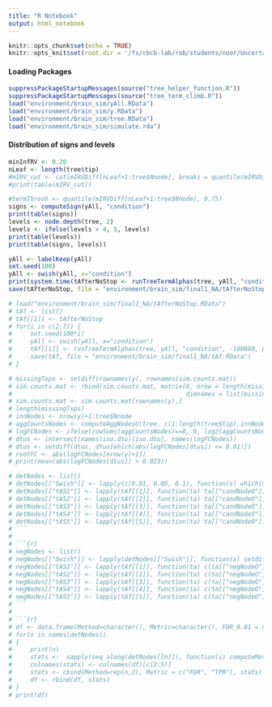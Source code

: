 ```yaml
---
title: "R Notebook"
output: html_notebook
---
```


```r
knitr::opts_chunk$set(echo = TRUE)
knitr::opts_knit$set(root.dir = '/fs/cbcb-lab/rob/students/noor/Uncertainity/treeTerminusScripts')
```


#### Loading Packages
```r
suppressPackageStartupMessages(source("tree_helper_function.R"))
suppressPackageStartupMessages(source("tree_term_climb.R"))
load("environment/brain_sim/yAll.RData")
load("environment/brain_sim/y.RData")
load("environment/brain_sim/tree.RData")
load("environment/brain_sim/simulate.rda")
```

#### Distribution of signs and levels
```r
minInfRV <- 0.20
nLeaf <- length(tree$tip)
#mIRV_cut <- cut(mIRVDiff[nLeaf+1:tree$Nnode], breaks = quantile(mIRVDiff[nLeaf+1:tree$Nnode], 0:4/4), include.lowest = T)
#print(table(mIRV_cut))

#termThresh <- quantile(mIRVDiff[nLeaf+1:tree$Nnode], 0.75)
signs <- computeSign(yAll, "condition")
print(table(signs))
levels <- node.depth(tree, 2)
levels <- ifelse(levels > 4, 5, levels)
print(table(levels))
print(table(signs, levels))
```

```r
yAll <- labelKeep(yAll)
set.seed(100)
yAll <- swish(yAll, x="condition")
print(system.time(tAfterNoStop <- runTreeTermAlphas(tree, yAll, "condition", -10000, pCutOff = 0.05, pChild = 0.05, runType = c("a"), corr = c("qvalue"), alphas = c(0.01, 0.05, 0.10), cores = 3, compPThresh = T, cSign = F, temp=T)))
save(tAfterNoStop, file = "environment/brain_sim/final1_NA/tAfterNoStop.RData")

# load("environment/brain_sim/final1_NA/tAfterNoStop.RData")
# tAf <- list()
# tAf[[1]] <- tAfterNoStop
# for(i in c(2:7)) {
#     set.seed(100*i)
#     yAll <- swish(yAll, x="condition")
#     tAf[[i]] <- runTreeTermAlphas(tree, yAll, "condition", -100000, pCutOff = 0.05, pChild = 0.05, runType = c("a"), corr = c("qvalue"), alphas = c(0.01, 0.05, 0.10), cores = 3, compPThresh = T, cSign = F, temp=T)
#     save(tAf, file = "environment/brain_sim/final1_NA/tAf.RData")
# }
```

```r
# missingTxps <- setdiff(rownames(y), rownames(sim.counts.mat))
# sim.counts.mat <- rbind(sim.counts.mat, matrix(0, nrow = length(missingTxps), ncol = ncol(sim.counts.mat),
#                                                dimnames = list(missingTxps, colnames(sim.counts.mat))))
# sim.counts.mat <- sim.counts.mat[rownames(y),]
# length(missingTxps)
# innNodes <- nrow(y)+1:tree$Nnode
# aggCountsNodes <- computeAggNodesU(tree, c(1:length(tree$tip),innNodes), sim.counts.mat)
# logFCNodes <- ifelse(rowSums(aggCountsNodes)==0, 0, log2(aggCountsNodes[,2]/aggCountsNodes[,1]))
# dtus <- intersect(names(iso.dtu)[iso.dtu], names(logFCNodes))
# dtus <- setdiff(dtus, dtus[which(abs(logFCNodes[dtus]) <= 0.01)])
# rootFC <- abs(logFCNodes[nrow(y)+1])
# print(mean(abs(logFCNodes[dtus]) > 0.023))
```

```r
# detNodes <- list()
# detNodes[["Swish"]] <- lapply(c(0.01, 0.05, 0.1), function(x) which(mcols(y)[,"qvalue"] <= x ))
# detNodes[["tAS1"]] <- lapply(tAf[[1]], function(ta) ta[["candNodeO"]])
# detNodes[["tAS2"]] <- lapply(tAf[[2]], function(ta) ta[["candNodeO"]])
# detNodes[["tAS3"]] <- lapply(tAf[[3]], function(ta) ta[["candNodeO"]])
# detNodes[["tAS4"]] <- lapply(tAf[[4]], function(ta) ta[["candNodeO"]])
# detNodes[["tAS5"]] <- lapply(tAf[[5]], function(ta) ta[["candNodeO"]])
# ```
# 
# ```{r}
# negNodes <- list()
# negNodes[["Swish"]] <- lapply(detNodes[["Swish"]], function(x) setdiff(seq(nrow(y)), x))
# negNodes[["tAS1"]] <- lapply(tAf[[1]], function(ta) c(ta[["negNodeO"]], setdiff(seq(nrow(y)), unlist(Descendants(tree, c(ta[["negNodeO"]], ta[["candNodeO"]]))))))
# negNodes[["tAS2"]] <- lapply(tAf[[2]], function(ta) c(ta[["negNodeO"]], setdiff(seq(nrow(y)), unlist(Descendants(tree, c(ta[["negNodeO"]], ta[["candNodeO"]]))))))
# negNodes[["tAS3"]] <- lapply(tAf[[3]], function(ta) c(ta[["negNodeO"]], setdiff(seq(nrow(y)), unlist(Descendants(tree, c(ta[["negNodeO"]], ta[["candNodeO"]]))))))
# negNodes[["tAS4"]] <- lapply(tAf[[4]], function(ta) c(ta[["negNodeO"]], setdiff(seq(nrow(y)), unlist(Descendants(tree, c(ta[["negNodeO"]], ta[["candNodeO"]]))))))
# negNodes[["tAS5"]] <- lapply(tAf[[5]], function(ta) c(ta[["negNodeO"]], setdiff(seq(nrow(y)), unlist(Descendants(tree, c(ta[["negNodeO"]], ta[["candNodeO"]]))))))
# ```
# 
# ```{r}
# df <- data.frame(Method=character(), Metric=character(), FDR_0.01 = numeric(), FDR_0.05 = numeric(), FDR_0.10 = numeric())
# for(n in names(detNodes))
# {
#     print(n)
#     stats <-  sapply(seq_along(detNodes[[n]]), function(i) computeMetOut(detNodes[[n]][[i]], logFCNodes, tree = tree, negNodes = negNodes[[n]][[i]], lfcThresh = rootFC-0.001))
#     colnames(stats) <- colnames(df)[c(3:5)]
#     stats <- cbind(Method=rep(n,2), Metric = c("FDR", "TPR"), stats)
#     df <- rbind(df, stats)
# }
# print(df)
```